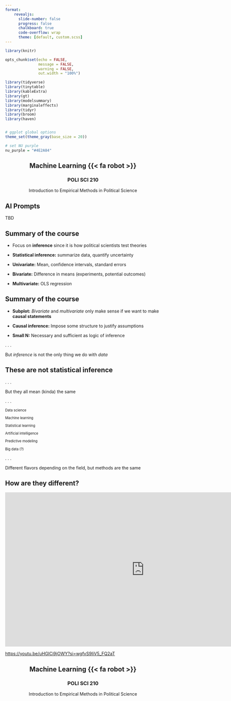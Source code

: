 ```yaml
---
format:
    revealjs:
      slide-number: false
      progress: false
      chalkboard: true
      code-overflow: wrap
      theme: [default, custom.scss]
---
```


```r
library(knitr)

opts_chunk$set(echo = FALSE, 
               message = FALSE, 
               warning = FALSE,
               out.width = "100%")

library(tidyverse)
library(tinytable)
library(kableExtra)
library(gt)
library(modelsummary)
library(marginaleffects)
library(tidyr)
library(broom)
library(haven)


# ggplot global options
theme_set(theme_gray(base_size = 20))

# set NU purple
nu_purple = "#4E2A84"

```



::: {style="text-align: center"}
## Machine Learning {{< fa robot >}} {.center}

### POLI SCI 210

Introduction to Empirical Methods in Political Science

:::



## AI Prompts {background-color="#B6ACD1"}

TBD

## Summary of the course

- Focus on **inference** since it is how political scientists test theories

- **Statistical inference:** summarize data, quantify uncertainty

- **Univariate:** Mean, confidence intervals, standard errors

- **Bivariate:** Difference in means (experiments, potential outcomes)

- **Multivariate:** OLS regression

## Summary of the course

- **Subplot:** *Bivariate* and *multivariate* only make sense if we want to make **causal statements**

- **Causal inference:** Impose some structure to justify assumptions

- **Small N:** Necessary and sufficient as logic of inference

. . .

But *inference* is not the only thing we do with *data*

## These are not statistical inference

. . .

But they all mean (kinda) the same

. . .

::: {style="font-size: 80%;"}

Data science

Machine learning

Statistical learning

Artificial intelligence

Predictive modeling

Big data (?)

:::

. . .

Different flavors depending on the field, but methods are the same

## How are they different?

```{=html}
<p align="center"><iframe width="900" height="500" src="https://www.youtube.com/embed/uHGlCi9jOWY?si=nhKlbLuU6Zd9sK1u" title="YouTube video player" frameborder="0" allow="accelerometer; autoplay; clipboard-write; encrypted-media; gyroscope; picture-in-picture; web-share" referrerpolicy="strict-origin-when-cross-origin" allowfullscreen></iframe></p>
```

::: aside
<https://youtu.be/uHGlCi9jOWY?si=wgfvS9IiV5_FQ2aT>
:::

::: {style="text-align: center"}
## Machine Learning {{< fa robot >}} {#thu .center}

### POLI SCI 210

Introduction to Empirical Methods in Political Science

:::